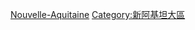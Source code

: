 {{Commons cat|People of Nouvelle-Aquitaine}}
[[Category:法國各大區人物|Nouvelle-Aquitaine]]
[[Category:新阿基坦大區|Category:新阿基坦大區]]